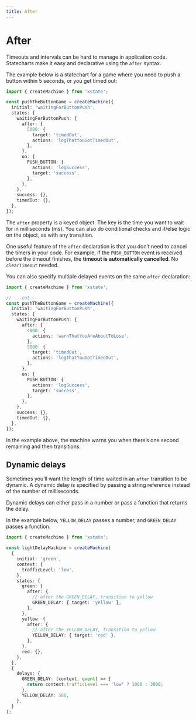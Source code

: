 ```yaml
---
title: After
---
```


# After

<!-- deps: ["states", "transitions-and-events"] -->

Timeouts and intervals can be hard to manage in application code. Statecharts make it easy and declarative using the `after` syntax.

The example below is a statechart for a game where you need to push a button within 5 seconds, or you get timed out:

```ts twoslash {7-12}
import { createMachine } from 'xstate';

const pushTheButtonGame = createMachine({
  initial: 'waitingForButtonPush',
  states: {
    waitingForButtonPush: {
      after: {
        5000: {
          target: 'timedOut',
          actions: 'logThatYouGotTimedOut',
        },
      },
      on: {
        PUSH_BUTTON: {
          actions: 'logSuccess',
          target: 'success',
        },
      },
    },
    success: {},
    timedOut: {},
  },
});
```

The `after` property is a keyed object. The key is the time you want to wait for in milliseconds (ms). You can also do conditional checks and if/else logic on the object, as with any transition.

One useful feature of the `after` declaration is that you don’t need to cancel the timers in your code. For example, if the `PUSH_BUTTON` event is received before the timeout finishes, the **timeout is automatically cancelled**. No `clearTimeout` needed.

You can also specify multiple delayed events on the same `after` declaration:

```ts twoslash {6-8}
import { createMachine } from 'xstate';

// ---cut---
const pushTheButtonGame = createMachine({
  initial: 'waitingForButtonPush',
  states: {
    waitingForButtonPush: {
      after: {
        4000: {
          actions: 'warnThatYouAreAboutToLose',
        },
        5000: {
          target: 'timedOut',
          actions: 'logThatYouGotTimedOut',
        },
      },
      on: {
        PUSH_BUTTON: {
          actions: 'logSuccess',
          target: 'success',
        },
      },
    },
    success: {},
    timedOut: {},
  },
});
```

In the example above, the machine warns you when there’s one second remaining and then transitions.

## Dynamic delays

<!-- deps: ["after", "options-api"] -->

Sometimes you’ll want the length of time waited in an `after` transition to be dynamic. A dynamic delay is specified by passing a string reference instead of the number of milliseconds.

Dynamic delays can either pass in a number or pass a function that returns the delay.

In the example below, `YELLOW_DELAY` passes a number, and `GREEN_DELAY` passes a function.

```ts twoslash
import { createMachine } from 'xstate';

const lightDelayMachine = createMachine(
  {
    initial: 'green',
    context: {
      trafficLevel: 'low',
    },
    states: {
      green: {
        after: {
          // after the GREEN_DELAY, transition to yellow
          GREEN_DELAY: { target: 'yellow' },
        },
      },
      yellow: {
        after: {
          // after the YELLOW_DELAY, transition to yellow
          YELLOW_DELAY: { target: 'red' },
        },
      },
      red: {},
    },
  },
  {
    delays: {
      GREEN_DELAY: (context, event) => {
        return context.trafficLevel === 'low' ? 1000 : 3000;
      },
      YELLOW_DELAY: 500,
    },
  }
);
```
